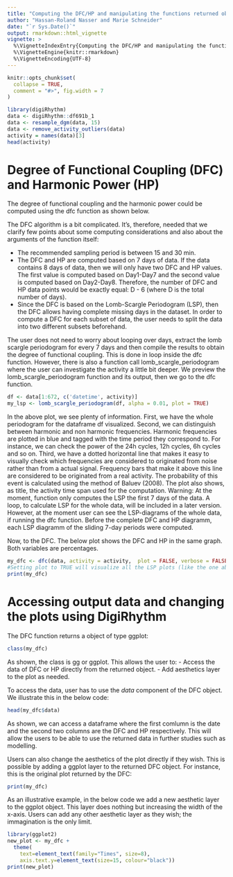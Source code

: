 ```yaml
---
title: "Computing the DFC/HP and manipulating the functions returned objects"
author: "Hassan-Roland Nasser and Marie Schneider"
date: "`r Sys.Date()`"
output: rmarkdown::html_vignette
vignette: >
  %\VignetteIndexEntry{Computing the DFC/HP and manipulating the functions returned objects}
  %\VignetteEngine{knitr::rmarkdown}
  %\VignetteEncoding{UTF-8}
---
```


```r
knitr::opts_chunk$set(
  collapse = TRUE,
  comment = "#>", fig.width = 7
)
```

```r
library(digiRhythm)
data <- digiRhythm::df691b_1 
data <- resample_dgm(data, 15)
data <- remove_activity_outliers(data)
activity = names(data)[3]
head(activity)
```

# Degree of Functional Coupling (DFC) and Harmonic Power (HP)
The degree of functional coupling and the harmonic power could be computed using the dfc function as shown below.

The DFC algorithm is a bit complicated. It's, therefore, needed that we clarify few points about some computing considerations and also about the arguments of the function itself:

- The recommended sampling period is between 15 and 30 min.
- The DFC and HP are computed based on 7 days of data. If the data contains 8 days of data, then we will only have two DFC and HP values. The first value is computed based on Day1-Day7 and the second value is computed based on Day2-Day8. Therefore, the number of DFC and HP data points would be exactly equal: D - 6 (where D is the total number of days).
- Since the DFC is based on the Lomb-Scargle Periodogram (LSP), then the DFC allows having complete missing days in the dataset. In order to compute a DFC for each subset of data, the user needs to split the data into two different subsets beforehand.

The user does not need to worry about looping over days, extract the lomb scargle periodogram for every 7 days and then compile the results to obtain the degree of functional coupling. This is done in loop inside the dfc function. However, there
is also a function call lomb_scargle_periodogram where the user can investigate the activity a little bit deeper. We preview the lomb_scargle_periodogram function and its output, then we go to the dfc function.

```r
df <- data[1:672, c('datetime', activity)]
my_lsp <- lomb_scargle_periodogram(df, alpha = 0.01, plot = TRUE)
```

In the above plot, we see plenty of information. First, we have the whole periodogram for the dataframe df visualized. Second, we can distinguish between
harmonic and non harmonic frequencies. Harmonic frequencies are plotted in blue and tagged with the time period they correspond to. For instance, we can check the power of the 24h cycles, 12h cycles, 6h cycles and so on. Third, we have a dotted horizontal line that makes it easy to visually check which frequencies are considered to originated from noise rather than from a actual signal. Frequency bars that make it above this line are considered to be originated from a real activity. The probability of this event is calculated using the method of Baluev (2008). The plot also shows, as title, the activity time span used for the computation.
Warning: At the moment, function only computes the LSP the first 7 days of the data. A loop, to calculate LSP for the whole data, will be included in a later version. However, at the moment user can see the LSP-diagrams of the whole data, if running the dfc function. Before the complete DFC and HP diagramm, each LSP diagramm of the sliding 7-day periods were computed.

Now, to the DFC. The below plot shows the DFC and HP in the same graph. Both variables are percentages.

```r
my_dfc <- dfc(data, activity = activity,  plot = FALSE, verbose = FALSE)
#Setting plot to TRUE will visualize all the LSP plots (like the one above) during each sliding window. Rather used for deeper investigation and debugging.
print(my_dfc)
```
# Accessing output data and changing the plots using DigiRhythm

The DFC function returns a object of type ggplot:

```r
class(my_dfc)
```

As shown, the class is gg or ggplot. This allows the user to:
- Access the data of DFC or HP directly from the returned object.
- Add aesthetics layer to the plot as needed.

To access the data, user has to use the *data* component of the DFC object. We illustrate this in the below code:

```r
head(my_dfc$data)
```
As shown, we can access a dataframe where the first comlumn is the date and the second two columns are the DFC and HP respectively. This will allow the users to be able to use the returned data in further studies such as modelling.

Users can also change the aesthetics of the plot directly if they wish. This is possible by adding a ggplot layer to the returned DFC object. For instance, this is the original plot returned by the DFC:

```r
print(my_dfc)
```
As an illustrative example, in the below code we add a new aesthetic layer to the ggplot object. This layer does nothing but increasing the width of the x-axis. Users can add any other aesthetic layer as they wish; the immagination is the only limit.

```r
library(ggplot2)
new_plot <- my_dfc + 
  theme(
    text=element_text(family="Times", size=8), 
    axis.text.y=element_text(size=15, colour="black"))
print(new_plot)

```
